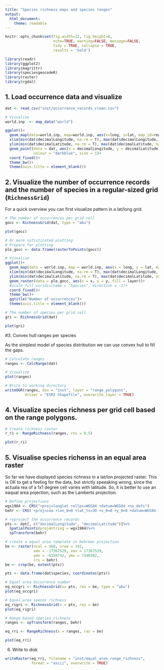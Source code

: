 ```yaml
---
title: "Species richness maps and species ranges"
output: 
  html_document:
    theme: readable
---
```


```r
knitr::opts_chunk$set(fig.width=12, fig.height=8, 
                      echo=TRUE, warning=FALSE, message=FALSE,
                      tidy = TRUE, collapse = TRUE,
                      results = 'hold')
```

```r
library(readr)
library(ggplot2)
library(magrittr)
library(speciesgeocodeR)
library(raster)
library(rgdal)
```

## 1. Load occurrence data and visualize
```r
dat <- read_csv("inst/occurrence_records_clean.csv")

# Visualize
world.inp  <- map_data("world")

ggplot()+
  geom_map(data=world.inp, map=world.inp, aes(x=long, y=lat, map_id=region), fill = "grey80")+
  xlim(min(dat$decimalLongitude, na.rm = T), max(dat$decimalLongitude, na.rm = T))+
  ylim(min(dat$decimalLatitude, na.rm = T), max(dat$decimalLatitude, na.rm = T))+
  geom_point(data = dat, aes(x = decimalLongitude, y = decimalLatitude),
             colour = "darkblue", size = 1)+
  coord_fixed()+
  theme_bw()+
  theme(axis.title = element_blank())
```

## 2. Visualize the number of occurrence records and the number of species in a regular-sized grid (`RichnessGrid`)

For a quick overview you can first visualize pattern in a lat/long grid.

```r
# The number of occurrences per grid cell
gocc <- RichnessGrid(dat, type = "abu")

plot(gocc)

# Or more sofisticated plotting
# Prepare for plotting
plo_gocc <- data.frame(rasterToPoints(gocc))

# Visualize
ggplot()+
  geom_map(data = world.inp, map = world.inp, aes(x = long, y = lat, map_id = region), fill = "grey80")+
  xlim(min(dat$decimalLongitude, na.rm = T), max(dat$decimalLongitude, na.rm = T))+
  ylim(min(dat$decimalLatitude, na.rm = T), max(dat$decimalLatitude, na.rm = T))+
  geom_raster(data = plo_gocc, aes(x = x, y = y, fill = layer))+
  #scale_fill_viridis(name = "Species", direction = -1)+
  coord_fixed()+
  theme_bw()+
  ggtitle("Number of occurrences")+
  theme(axis.title = element_blank())

# The number of species per grid cell
gri <- RichnessGrid(dat)

plot(gri)
```


#3. Convex hull ranges per species

As the simplest model of species distribution we can use convex hull to fill the gaps.

```r
# Calculate ranges
ranges <- CalcRange(dat)

# Visualize
plot(ranges)

# Write to working directory
writeOGR(ranges, dsn = "inst", layer = "range_polygons", 
         driver = "ESRI Shapefile", overwrite_layer = TRUE)

```

## 4. Visualize species richness per grid cell based on the range polygons.

```r
# Create richness raster
r_ri <- RangeRichness(ranges, res = 0.5)

plot(r_ri)
```

## 5. Visualise species richenss in an equal area raster

So far we have displayed species richness in a lat/lon projected raster. This is OK to get a feeling for the data, but strictly speeaking wrong, since the actuala rea of a 1x1 degree cell varies with latitude. So, it is better to use an eaqual area pojection, such as the Lamberts projection.


```r
# Define projections
wgs1984 <- CRS("+proj=longlat +ellps=WGS84 +datum=WGS84 +no_defs")
behr <- CRS('+proj=cea +lon_0=0 +lat_ts=30 +x_0=0 +y_0=0 +datum=WGS84 +ellps=WGS84 +units=m +no_defs')

# reproject the occurrence records
pts <- dat[, c("decimalLongitude", "decimalLatitude")]%>%
  SpatialPoints(proj4string = wgs1984)%>%
  spTransform(behr)

# create a aqual area template in behrman projection
be <- raster(ncol = 360, nrow = 142, 
             xmn = -17367529, xmx = 17367529, 
             ymn = -6356742, ymx = 7348382,
             crs = behr)
be <- crop(be, extent(pts))

pts <- data.frame(dat$species, coordinates(pts))

# Equal area Occurrence number
eq_occgri <- RichnessGrid(x= pts, ras = be, type = "abu")
plot(eq_occgri)

# Equal area speces richness
eq_rigri <- RichnessGrid(x = pts, ras = be)
plot(eq_rigri)

# Range based species richness
ranges <- spTransform(ranges, behr)

eq_rri <- RangeRichness(x = ranges, ras = be)

plot(eq_rri)
```


6. Write to disk
```r
writeRaster(eq_rri, filename = "inst/equal_area_range_richness", 
            format = "ascii", overwrite = TRUE)
```

